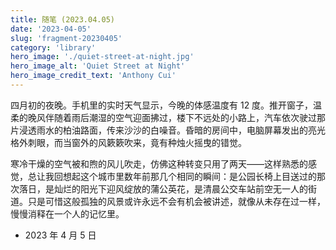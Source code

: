 ```yaml
---
title: 随笔 (2023.04.05)
date: '2023-04-05'
slug: 'fragment-20230405'
category: 'library'
hero_image: './quiet-street-at-night.jpg'
hero_image_alt: 'Quiet Street at Night'
hero_image_credit_text: 'Anthony Cui'
---
```


四月初的夜晚。手机里的实时天气显示，今晚的体感温度有 12 度。推开窗子，温柔的晚风伴随着雨后潮湿的空气迎面拂过，楼下不远处的小路上，汽车依次驶过那片浸透雨水的柏油路面，传来沙沙的白噪音。昏暗的房间中，电脑屏幕发出的亮光格外刺眼，而当窗外的风簌簌吹来，竟有种烛火摇曳的错觉。

寒冷干燥的空气被和煦的风儿吹走，仿佛这种转变只用了两天——这样熟悉的感觉，总让我回想起这个城市里数年前那几个相同的瞬间：是公园长椅上目送过的那次落日，是灿烂的阳光下迎风绽放的蒲公英花，是清晨公交车站前空无一人的街道。只是可惜这般孤独的风景或许永远不会有机会被讲述，就像从未存在过一样，慢慢消释在一个人的记忆里。

- 2023 年 4 月 5 日